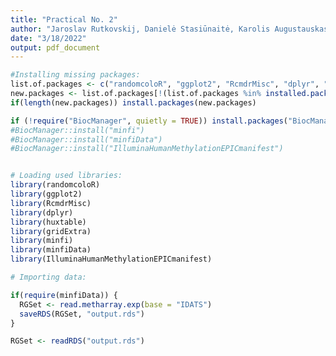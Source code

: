 ```yaml
---
title: "Practical No. 2"
author: "Jaroslav Rutkovskij, Danielė Stasiūnaitė, Karolis Augustauskas (JDK)"
date: "3/18/2022"
output: pdf_document
---
```

```r

#Installing missing packages:
list.of.packages <- c("randomcoloR", "ggplot2", "RcmdrMisc", "dplyr", "huxtable", "gridExtra")
new.packages <- list.of.packages[!(list.of.packages %in% installed.packages()[,"Package"])]
if(length(new.packages)) install.packages(new.packages)

if (!require("BiocManager", quietly = TRUE)) install.packages("BiocManager")
#BiocManager::install("minfi")
#BiocManager::install("minfiData")
#BiocManager::install("IlluminaHumanMethylationEPICmanifest")


# Loading used libraries:
library(randomcoloR)
library(ggplot2)
library(RcmdrMisc)
library(dplyr)
library(huxtable)
library(gridExtra)
library(minfi)
library(minfiData)
library(IlluminaHumanMethylationEPICmanifest)

# Importing data:

```


``` r

if(require(minfiData)) {
  RGSet <- read.metharray.exp(base = "IDATS")
  saveRDS(RGSet, "output.rds")
}

RGSet <- readRDS("output.rds")

```
